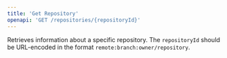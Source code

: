 ```yaml
---
title: 'Get Repository'
openapi: 'GET /repositories/{repositoryId}'
---
```


Retrieves information about a specific repository. The `repositoryId` should be URL-encoded in the format `remote:branch:owner/repository`.
